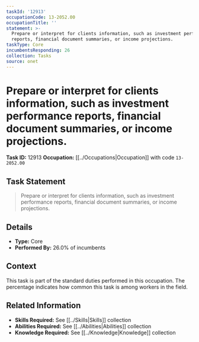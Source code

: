 ```yaml
---
taskId: '12913'
occupationCode: 13-2052.00
occupationTitle: ''
statement: >-
  Prepare or interpret for clients information, such as investment performance
  reports, financial document summaries, or income projections.
taskType: Core
incumbentsResponding: 26
collection: Tasks
source: onet
---
```

# Prepare or interpret for clients information, such as investment performance reports, financial document summaries, or income projections.

**Task ID:** 12913
**Occupation:** [[../Occupations|Occupation]] with code `13-2052.00`

## Task Statement

> Prepare or interpret for clients information, such as investment performance reports, financial document summaries, or income projections.

## Details

- **Type:** Core
- **Performed By:** 26.0% of incumbents

## Context

This task is part of the standard duties performed in this occupation. The percentage indicates how common this task is among workers in the field.

## Related Information

- **Skills Required:** See [[../Skills|Skills]] collection
- **Abilities Required:** See [[../Abilities|Abilities]] collection
- **Knowledge Required:** See [[../Knowledge|Knowledge]] collection
